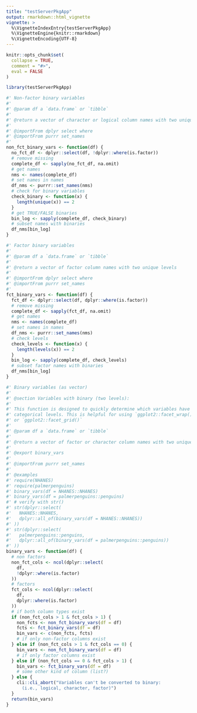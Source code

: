 ```yaml
---
title: "testServerPkgApp"
output: rmarkdown::html_vignette
vignette: >
  %\VignetteIndexEntry{testServerPkgApp}
  %\VignetteEngine{knitr::rmarkdown}
  %\VignetteEncoding{UTF-8}
---
```


```r
knitr::opts_chunk$set(
  collapse = TRUE,
  comment = "#>",
  eval = FALSE
)
```

```r
library(testServerPkgApp)
```

```r
#' Non-factor binary variables
#'
#' @param df a `data.frame` or `tibble`
#'
#' @return a vector of character or logical column names with two unique values
#'
#' @importFrom dplyr select where
#' @importFrom purrr set_names
#'
non_fct_binary_vars <- function(df) {
  no_fct_df <- dplyr::select(df, !dplyr::where(is.factor))
  # remove missing
  complete_df <- sapply(no_fct_df, na.omit)
  # get names
  nms <- names(complete_df)
  # set names in names
  df_nms <- purrr::set_names(nms)
  # check for binary variables
  check_binary <- function(x) {
    length(unique(x)) == 2
  }
  # get TRUE/FALSE binaries
  bin_log <- sapply(complete_df, check_binary)
  # subset names with binaries
  df_nms[bin_log]
}

#' Factor binary variables
#'
#' @param df a `data.frame` or `tibble`
#'
#' @return a vector of factor column names with two unique levels
#'
#' @importFrom dplyr select where
#' @importFrom purrr set_names
#'
fct_binary_vars <- function(df) {
  fct_df <- dplyr::select(df, dplyr::where(is.factor))
  # remove missing
  complete_df <- sapply(fct_df, na.omit)
  # get names
  nms <- names(complete_df)
  # set names in names
  df_nms <- purrr::set_names(nms)
  # check levels
  check_levels <- function(x) {
    length(levels(x)) == 2
  }
  bin_log <- sapply(complete_df, check_levels)
  # subset factor names with binaries
  df_nms[bin_log]
}

#' Binary variables (as vector)
#'
#' @section Variables with binary (two levels):
#'
#' This function is designed to quickly determine which variables have two
#' categorical levels. This is helpful for using `ggplot2::facet_wrap()`
#' or `ggplot2::facet_grid()`
#'
#' @param df a `data.frame` or `tibble`
#'
#' @return a vector of factor or character column names with two unique levels
#'
#' @export binary_vars
#'
#' @importFrom purrr set_names
#'
#' @examples
#' require(NHANES)
#' require(palmerpenguins)
#' binary_vars(df = NHANES::NHANES)
#' binary_vars(df = palmerpenguins::penguins)
#' # verify with str()
#' str(dplyr::select(
#'   NHANES::NHANES,
#'   dplyr::all_of(binary_vars(df = NHANES::NHANES))
#' ))
#' str(dplyr::select(
#'   palmerpenguins::penguins,
#'   dplyr::all_of(binary_vars(df = palmerpenguins::penguins))
#' ))
binary_vars <- function(df) {
  # non factors
  non_fct_cols <- ncol(dplyr::select(
    df,
    !dplyr::where(is.factor)
  ))
  # factors
  fct_cols <- ncol(dplyr::select(
    df,
    dplyr::where(is.factor)
  ))
  # if both column types exist
  if (non_fct_cols > 1 & fct_cols > 1) {
    non_fcts <- non_fct_binary_vars(df = df)
    fcts <- fct_binary_vars(df = df)
    bin_vars <- c(non_fcts, fcts)
    # if only non-factor columns exist
  } else if (non_fct_cols > 1 & fct_cols == 0) {
    bin_vars <- non_fct_binary_vars(df = df)
    # if only factor columns exist
  } else if (non_fct_cols == 0 & fct_cols > 1) {
    bin_vars <- fct_binary_vars(df = df)
    # some other kind of column (list?)
  } else {
    cli::cli_abort("Variables can't be converted to binary:
      (i.e., logical, character, factor)")
  }
  return(bin_vars)
}
```

